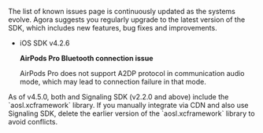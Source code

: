 <PlatformWrapper platform="ios">

The list of known issues page is continuously updated as the systems evolve. Agora suggests you regularly upgrade to the latest version of the SDK, which includes new features, bug fixes and improvements.

- iOS SDK v4.2.6

    **AirPods Pro Bluetooth connection issue**

    AirPods Pro does not support A2DP protocol in communication audio mode, which may lead to connection failure in that mode.

<Admonition type="caution" title="Note">
As of v4.5.0, both <Vpd k="SDK" /> and Signaling SDK (v2.2.0 and above) include the `aosl.xcframework` library. If you manually integrate <Vpd k="SDK" /> via CDN and also use Signaling SDK, delete the earlier version of the `aosl.xcframework` library to avoid conflicts. 
</Admonition>

</PlatformWrapper>